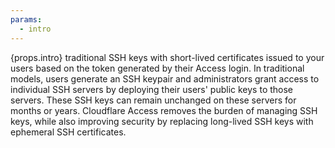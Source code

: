 ```yaml
---
params:
  - intro
---
```



{props.intro} traditional SSH keys with short-lived certificates issued to your users based on the token generated by their Access login. In traditional models, users generate an SSH keypair and administrators grant access to individual SSH servers by deploying their users' public keys to those servers. These SSH keys can remain unchanged on these servers for months or years. Cloudflare Access removes the burden of managing SSH keys, while also improving security by replacing long-lived SSH keys with ephemeral SSH certificates.